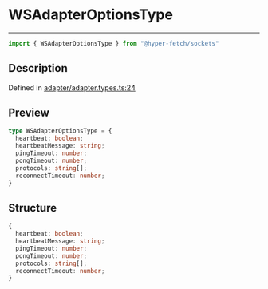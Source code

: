 

# WSAdapterOptionsType

<div class="api-docs__separator" data-reactroot="">

---

</div><div class="api-docs__import" data-reactroot="">

```ts
import { WSAdapterOptionsType } from "@hyper-fetch/sockets"
```

</div><div class="api-docs__section">

## Description

</div><div class="api-docs__description"><span class="api-docs__do-not-parse">



</span></div><p class="api-docs__definition">

Defined in [adapter/adapter.types.ts:24](https://github.com/BetterTyped/hyper-fetch/blob/c44d728f/packages/sockets/src/adapter/adapter.types.ts#L24)

</p><div class="api-docs__section">

## Preview

</div><div class="api-docs__preview type">

```ts
type WSAdapterOptionsType = {
  heartbeat: boolean; 
  heartbeatMessage: string; 
  pingTimeout: number; 
  pongTimeout: number; 
  protocols: string[]; 
  reconnectTimeout: number; 
}
```

</div><div class="api-docs__section">

## Structure

</div><div class="api-docs__returns">

```ts
{
  heartbeat: boolean;
  heartbeatMessage: string;
  pingTimeout: number;
  pongTimeout: number;
  protocols: string[];
  reconnectTimeout: number;
}
```

</div>